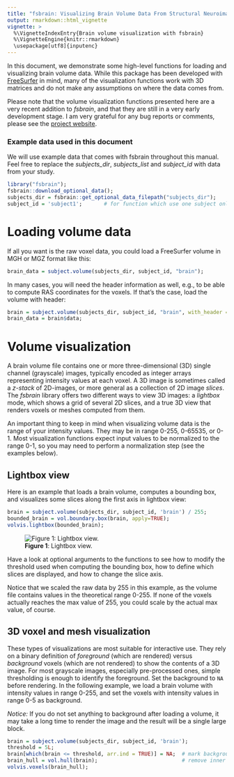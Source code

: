 ```yaml
---
title: "fsbrain: Visualizing Brain Volume Data From Structural Neuroimaging in GNU R"
output: rmarkdown::html_vignette
vignette: >
  %\VignetteIndexEntry{Brain volume visualization with fsbrain}
  %\VignetteEngine{knitr::rmarkdown}
  \usepackage[utf8]{inputenc}
---
```


In this document, we demonstrate some high-level functions for loading and visualizing brain volume data. While this package has been developed with  [FreeSurfer](https://surfer.nmr.mgh.harvard.edu) in mind, many of the visualization functions work with 3D matrices and do not make any assumptions on where the data comes from.

Please note that the volume visualization functions presented here are a very recent addition to *fsbrain*, and that they are still in a very early development stage. I am very grateful for any bug reports or comments, please see the [project website](https://github.com/dfsp-spirit/fsbrain).


### Example data used in this document

We will use example data that comes with fsbrain throughout this manual. Feel free to replace the *subjects_dir*, *subjects_list* and *subject_id* with data from your study. 

```r
library("fsbrain");
fsbrain::download_optional_data();
subjects_dir = fsbrain::get_optional_data_filepath("subjects_dir");
subject_id = 'subject1';       # for function which use one subject only
```

# Loading volume data

If all you want is the raw voxel data, you could load a FreeSurfer volume in MGH or MGZ format like this:


```r
brain_data = subject.volume(subjects_dir, subject_id, "brain");
```


In many cases, you will need the header information as well, e.g., to be able to compute RAS coordinates for the voxels. If that's the case, load the volume with header:

```r
brain = subject.volume(subjects_dir, subject_id, "brain", with_header = TRUE);
brain_data = brain$data;
```



# Volume visualization


A brain volume file contains one or more three-dimensional (3D) single channel (grayscale) images, typically encoded as integer arrays representing intensity values at each voxel. A 3D image is sometimes called a *z-stack* of 2D-images, or more general as a collection of 2D image *slices*. The *fsbrain* library offers two different ways to view 3D images: a *lightbox* mode, which shows a grid of several 2D slices, and a true 3D view that renders voxels or meshes computed from them.


An important thing to keep in mind when visualizing volume data is the range of your intensity values. They may be in range 0-255, 0-65535, or 0-1. Most visualization functions expect input values to be normalized to the range 0-1, so you may need to perform a normalization step (see the examples below).


## Lightbox view


Here is an example that loads a brain volume, computes a bounding box, and visualizes some slices along the first axis in lightbox view:

```r
brain = subject.volume(subjects_dir, subject_id, 'brain') / 255;
bounded_brain = vol.boundary.box(brain, apply=TRUE);
volvis.lightbox(bounded_brain);
```

![**Figure 1**: Lightbox view.](fsbrain_lightbox.jpg)

Have a look at optional arguments to the functions to see how to modify the threshold used when computing the bounding box, how to define which slices are displayed, and how to change the slice axis.

Notice that we scaled the raw data by 255 in this example, as the volume file contains values in the theoretical range 0-255. If none of the voxels actually reaches the max value of 255, you could scale by the actual max value, of course.


## 3D voxel and mesh visualization

These types of visualizations are most suitable for interactive use. They rely on a binary definition of *foreground* (which are rendered) versus *background* voxels (which are not rendered) to show the contents of a 3D image. For most grayscale images, especially pre-processed ones, simple thresholding is enough to identify the foreground. Set the background to `NA` before rendering. In the following example, we load a brain volume with intensity values in range 0-255, and set the voxels with intensity values in range 0-5 as background.

*Notice:* If you do not set anything to background after loading a volume, it may take a long time to render the image and the result will be a single large block.


```r
brain = subject.volume(subjects_dir, subject_id, 'brain');
threshold = 5L;
brain[which(brain <= threshold, arr.ind = TRUE)] = NA;  # mark background
brain_hull = vol.hull(brain);                           # remove inner triangles, optional but recommended
volvis.voxels(brain_hull);
```




